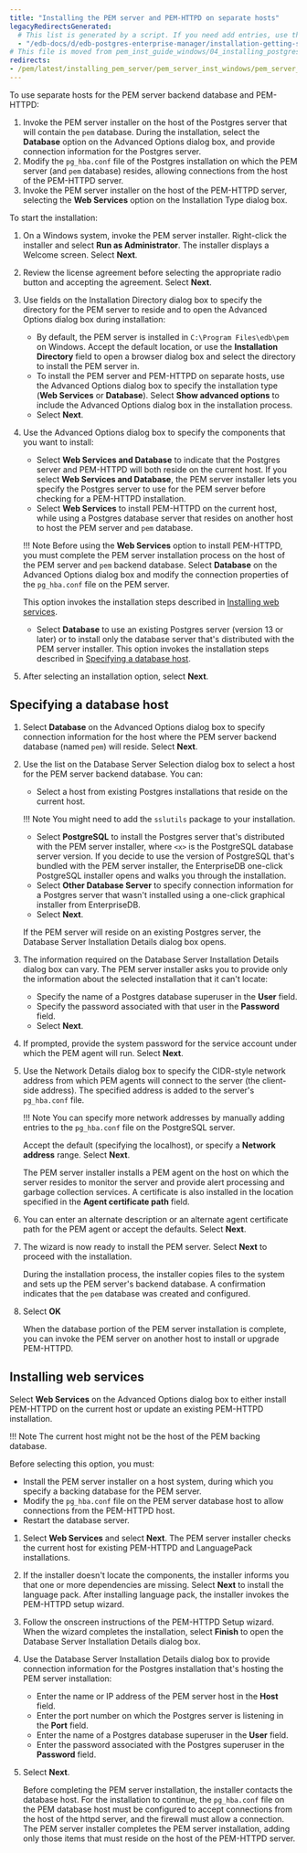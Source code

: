 ```yaml
---
title: "Installing the PEM server and PEM-HTTPD on separate hosts"
legacyRedirectsGenerated:
  # This list is generated by a script. If you need add entries, use the `legacyRedirects` key.
  - "/edb-docs/d/edb-postgres-enterprise-manager/installation-getting-started/windows-installation-guide/8.0/installing_pem_server_on_windows.html"
# This file is moved from pem_inst_guide_windows/04_installing_postgres_enterprise_manager/02_installing_pem_server_on_windows
redirects:
- /pem/latest/installing_pem_server/pem_server_inst_windows/pem_server_and_httpd_on_diff_host/
---
```


To use separate hosts for the PEM server backend database and PEM-HTTPD:

1.  Invoke the PEM server installer on the host of the Postgres server that will contain the `pem` database. During the installation, select the **Database** option on the Advanced Options dialog box, and provide connection information for the Postgres server.
1.  Modify the `pg_hba.conf` file of the Postgres installation on which the PEM server (and `pem` database) resides, allowing connections from the host of the PEM-HTTPD server.
1.  Invoke the PEM server installer on the host of the PEM-HTTPD server, selecting the **Web Services** option on the Installation Type dialog box.

To start the installation:

1.  On a Windows system, invoke the PEM server installer. Right-click the installer and select **Run as Administrator**. The installer displays a Welcome screen. Select **Next**.

1.  Review the license agreement before selecting the appropriate radio button and accepting the agreement. Select **Next**.

1.  Use fields on the Installation Directory dialog box to specify the directory for the PEM server to reside and to open the Advanced Options dialog box during installation:

    -   By default, the PEM server is installed in `C:\Program Files\edb\pem` on Windows. Accept the default location, or use the **Installation Directory** field to open a browser dialog box and select the directory to install the PEM server in.
    -   To install the PEM server and PEM-HTTPD on separate hosts, use the Advanced Options dialog box to specify the installation type (**Web Services** or **Database**). Select **Show advanced options** to include the Advanced Options dialog box in the installation process.
    -  Select **Next**.

1.  Use the Advanced Options dialog box to specify the components that you want to install:

    -   Select **Web Services and Database** to indicate that the Postgres server and PEM-HTTPD will both reside on the current host. If you select **Web Services and Database**, the PEM server installer lets you specify the Postgres server to use for the PEM server before checking for a PEM-HTTPD installation.
    -   Select **Web Services** to install PEM-HTTPD on the current host, while using a Postgres database server that resides on another host to host the PEM server and `pem` database.

    !!! Note
        Before using the **Web Services** option to install PEM-HTTPD, you must complete the PEM server installation process on the host of the PEM server and `pem` backend database. Select **Database** on the Advanced Options dialog box and modify the connection properties of the `pg_hba.conf` file on the PEM server.

    This option invokes the installation steps described in [Installing web services](#installing-web-services).

    -   Select **Database** to use an existing Postgres server (version 13 or later) or to install only the database server that's distributed with the PEM server installer. This option invokes the installation steps described in [Specifying a database host](#specifying-a-database-host).

1.  After selecting an installation option, select **Next**.

## Specifying a database host

1.  Select **Database** on the Advanced Options dialog box to specify connection information for the host where the PEM server backend database (named `pem`) will reside. Select **Next**.

1.  Use the list on the Database Server Selection dialog box to select a host for the PEM server backend database. You can:

    -   Select a host from existing Postgres installations that reside on the current host.

    !!! Note
        You might need to add the `sslutils` package to your installation.

    -   Select **PostgreSQL** to install the Postgres server that's distributed with the PEM server installer, where `<x>` is the PostgreSQL database server version. If you decide to use the version of PostgreSQL that's bundled with the PEM server installer, the EnterpriseDB one-click PostgreSQL installer opens and walks you through the installation.
    -   Select **Other Database Server** to specify connection information for a Postgres server that wasn't installed using a one-click graphical installer from EnterpriseDB. 
    -  Select **Next**.

    If the PEM server will reside on an existing Postgres server, the Database Server Installation Details dialog box opens.

1.  The information required on the Database Server Installation Details dialog box can vary. The PEM server installer asks you to provide only the information about the selected installation that it can't locate:

    -   Specify the name of a Postgres database superuser in the **User** field.
    -   Specify the password associated with that user in the **Password** field.
    -   Select **Next**.

1.  If prompted, provide the system password for the service account under which the PEM agent will run. Select **Next**.

1.  Use the Network Details dialog box to specify the CIDR-style network address from which PEM agents will connect to the server (the client-side address). The specified address is added to the server's `pg_hba.conf` file.

    !!! Note
        You can specify more network addresses by manually adding entries to the `pg_hba.conf` file on the PostgreSQL server.

    Accept the default (specifying the localhost), or specify a **Network address** range. Select **Next**.

    The PEM server installer installs a PEM agent on the host on which the server resides to monitor the server and provide alert processing and garbage collection services. A certificate is also installed in the location specified in the **Agent certificate path** field.

1.  You can enter an alternate description or an alternate agent certificate path for the PEM agent or accept the defaults. Select **Next**.

1.  The wizard is now ready to install the PEM server. Select **Next** to proceed with the installation.

    During the installation process, the installer copies files to the system and sets up the PEM server's backend database. A confirmation indicates that the `pem` database was created and configured. 

1.  Select **OK**

    When the database portion of the PEM server installation is complete, you can invoke the PEM server on another host to install or upgrade PEM-HTTPD.

## Installing web services

Select **Web Services** on the Advanced Options dialog box to either install PEM-HTTPD on the current host or update an existing PEM-HTTPD installation.

!!! Note
    The current host might not be the host of the PEM backing database.

Before selecting this option, you must:

-   Install the PEM server installer on a host system, during which you specify a backing database for the PEM server.
-   Modify the `pg_hba.conf` file on the PEM server database host to allow connections from the PEM-HTTPD host.
-   Restart the database server.

1.  Select **Web Services** and select **Next**. The PEM server installer checks the current host for existing PEM-HTTPD and LanguagePack installations.

1.  If the installer doesn't locate the components, the installer informs you that one or more dependencies are missing. Select **Next** to install the language pack. After installing language pack, the installer invokes the PEM-HTTPD setup wizard. 

1.  Follow the onscreen instructions of the PEM-HTTPD Setup wizard. When the wizard completes the installation, select **Finish** to open the Database Server Installation Details dialog box.

1.  Use the Database Server Installation Details dialog box to provide connection information for the Postgres installation that's hosting the PEM server installation:

    -   Enter the name or IP address of the PEM server host in the **Host** field.
    -   Enter the port number on which the Postgres server is listening in the **Port** field.
    -   Enter the name of a Postgres database superuser in the **User** field.
    -   Enter the password associated with the Postgres superuser in the **Password** field.

1.  Select **Next**. 

    Before completing the PEM server installation, the installer contacts the database host. For the installation to continue, the `pg_hba.conf` file on the PEM database host must be configured to accept connections from the host of the httpd server, and the firewall must allow a connection. The PEM server installer completes the PEM server installation, adding only those items that must reside on the host of the PEM-HTTPD server.
